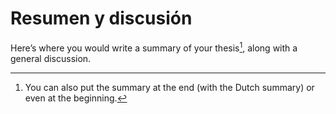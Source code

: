 # Resumen y discusión

Here's where you would write a summary of your thesis[^summ], along with a general discussion.

[^summ]: You can also put the summary at the end (with the Dutch summary) or even at the beginning.
